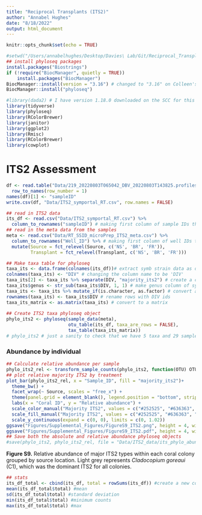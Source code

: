 ```yaml
---
title: "Reciprocal Transplants (ITS2)"
author: "Annabel Hughes"
date: "8/18/2022"
output: html_document
---
```


```r
knitr::opts_chunk$set(echo = TRUE)
```

```r
#setwd("/Users/annabelhughes/Desktop/Davies\ Lab/Git/Reciprocal_Transplants")
## install phyloseq packages
install.packages("Biostrings")
if (!require("BiocManager", quietly = TRUE))
    install.packages("BiocManager")
BiocManager::install(version = "3.16") # changed to "3.16" on Colleen's computer to be able to run with R 4.2 (Annabel used "3.14")
BiocManager::install("phyloseq")

```

```r
#library(dada2) # I have version 1.18.0 downloaded on the SCC for this
library(tidyverse)
library(phyloseq)
library(RColorBrewer)
library(janitor)
library(ggplot2)
library(Rmisc) 
library(RColorBrewer)
library(cowplot)
```

# **ITS2 Assessment** {.tabset}

```r
df <- read.table("Data/219_20220803T065042_DBV_20220803T143825.profiles.absolute.abund_and_meta.txt", sep = "\t")[c(-1:-6,-37, -38),-1] %>%
  row_to_names(row_number = 1)
names(df)[1] <- "sampleID"
write.csv(df, "Data/ITS2_symportal_RT.csv", row.names = FALSE)
```

```r
## read in ITS2 data
its_df <- read.csv("Data/ITS2_symportal_RT.csv") %>% 
  column_to_rownames("sampleID") # making first column of sample IDs the rownames
## read in the meta data from the samples
meta <- read.csv("Data/RT_SSID_microPrep_ITS2_meta.csv") %>% 
  column_to_rownames("Well_ID") %>% # making first column of well IDs the rownames
  mutate(Source = fct_relevel(Source, c('NS', 'BR', 'FR')),
         Transplant = fct_relevel(Transplant, c('NS', 'BR', 'FR')))
```

```r
## Make taxa table for phyloseq
taxa_its <- data.frame(colnames(its_df))# extract symb strain data as dataframe
colnames(taxa_its) <- "DIV" # changing the column name to be 'DIV'
taxa_its[2] <- taxa_its %>% separate(DIV, "majority_its2") # create a column for major ITS2 (first part of DIV name)
taxa_its$genus <- str_sub(taxa_its$DIV, 1, 1) # make genus column of symb genus (first letter of DIV)
taxa_its <- taxa_its %>% mutate_if(is.character, as.factor) # convert all columns to factors
rownames(taxa_its) <- taxa_its$DIV # rename rows with DIV ids
taxa_its_matrix <- as.matrix(taxa_its) # convert to a matrix
 
## Create ITS2 taxa phyloseq object 
phylo_its2 <- phyloseq(sample_data(meta),
                       otu_table(its_df, taxa_are_rows = FALSE),
                       tax_table(taxa_its_matrix))
# phylo_its2 # just a sanity to check that we have 5 taxa and 29 samples -- Looks good!
```

### Abundance by individual

```r
## Calculate relative abundance per sample
phylo_its2_rel <- transform_sample_counts(phylo_its2, function(OTU) OTU/sum(OTU))
## plot relative majority ITS2 by treatment
plot_bar(phylo_its2_rel, x = "Sample_ID", fill = "majority_its2")+
  theme_bw() +
  facet_wrap(~ Source, scales = "free_x") +
  theme(panel.grid = element_blank(), legend.position = "bottom", strip.background = element_blank(), strip.text = element_text(face = "bold")) +
  labs(x = "Coral ID", y = "Relative abundance") +
  scale_color_manual("Majority ITS2", values = c("#252525", "#636363", "#969696", "#cccccc")) +
  scale_fill_manual("Majority ITS2", values = c("#252525", "#636363", "#969696", "#cccccc")) +
  scale_y_continuous(expand = c(0, 0), limits = c(0, 1.02))
ggsave("Figures/Supplemental_Figures/FigureS9_ITS2.png", height = 4, width = 8, dpi = 600)
ggsave("Figures/Supplemental_Figures/FigureS9_ITS2.pdf", height = 4, width = 8, useDingbats = FALSE)
## Save both the absolute and relative abundance phyloseq objects
#save(phylo_its2, phylo_its2_rel, file = "Data/ITS2_data/its_phylo_abund.Rdata")
```

**Figure S9.** Relative abundance of major ITS2 types within each coral colony grouped by source location. Light grey represents *Cladocopium goreaui* (C1), which was the dominant ITS2 for all colonies.

```r
## stats
its_df_total <- cbind(its_df, total = rowSums(its_df)) #create a new column summing up counts for each sample
mean(its_df_total$total) #mean
sd(its_df_total$total) #standard deviation
min(its_df_total$total) #minimum counts
max(its_df_total$total) #max
```


